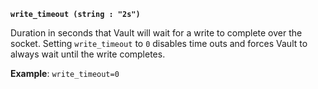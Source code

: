 <a id="audit-socket-write_timeout" />

**`write_timeout (string : "2s")`**

Duration in seconds that Vault will wait for a write to complete over the
socket. Setting `write_timeout` to `0` disables time outs and forces Vault to
always wait until the write completes.

**Example**: `write_timeout=0`


